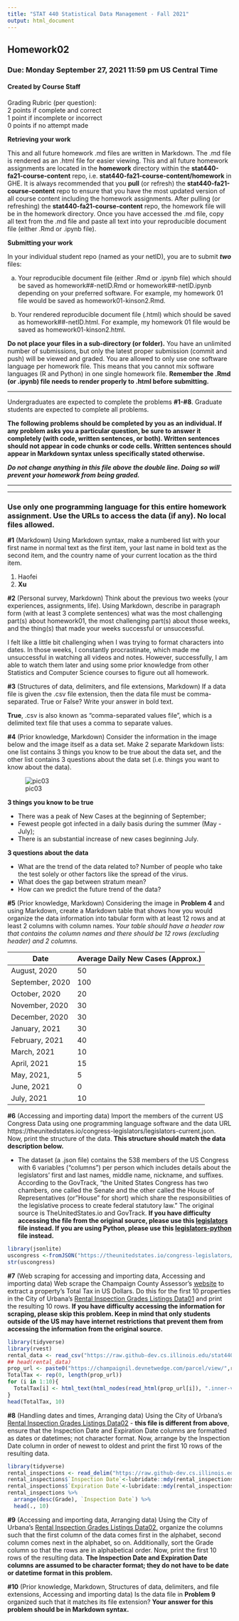 ```yaml
---
title: "STAT 440 Statistical Data Management - Fall 2021"
output: html_document
---
```


## Homework02
### Due: Monday September 27, 2021 11:59 pm US Central Time
#### Created by Course Staff

Grading Rubric (per question):  
2 points if complete and correct  
1 point if incomplete or incorrect  
0 points if no attempt made  


**Retrieving your work**

This and all future homework .md files are written in Markdown. The .md file is rendered as an .html file for easier viewing. This and all future homework assignments are located in the **homework** directory within the **stat440-fa21-course-content** repo, i.e. **stat440-fa21-course-content/homework** in GHE. It is always recommended that you **pull** (or refresh) the **stat440-fa21-course-content** repo to ensure that you have the most updated version of all course content including the homework assignments. After pulling (or refreshing) the **stat440-fa21-course-content** repo, the homework file will be in the homework directory. Once you have accessed the .md file, copy all text from the .md file and paste all text into your reproducible document file (either .Rmd or .ipynb file). 

**Submitting your work**

In your individual student repo (named as your netID), you are to submit ***two*** files:

a. Your reproducible document file (either .Rmd or .ipynb file) which should be saved as homework##-netID.Rmd or homework##-netID.ipynb depending on your preferred software. For example, my homework 01 file would be saved as homework01-kinson2.Rmd.

b. Your rendered reproducible document file (.html) which should be saved as homework##-netID.html. For example, my homework 01 file would be saved as homework01-kinson2.html.

**Do not place your files in a sub-directory (or folder).** You have an unlimited number of submissions, but only the latest proper submission (commit and push) will be viewed and graded. You are allowed to only use one software language per homework file. This means that you cannot mix software languages (R and Python) in one single homework file. **Remember the .Rmd (or .ipynb) file needs to render properly to .html before submitting.** 


***

Undergraduates are expected to complete the problems **#1-#8**. Graduate students are expected to complete all problems.

**The following problems should be completed by you as an individual. If any problem asks you a particular question, be sure to answer it completely (with code, written sentences, or both). Written sentences should not appear in code chunks or code cells. Written sentences should appear in Markdown syntax unless specifically stated otherwise.**

***Do not change anything in this file above the double line. Doing so will prevent your homework from being graded.***

***
***

### Use only one programming language for this entire homework assignment. Use the URLs to access the data (if any). No local files allowed.

**#1** (Markdown) Using Markdown syntax, make a numbered list with your first name in normal text as the first item, your last name in bold text as the second item, and the country name of your current location as the third item.

1. Haofei
2. **Xu**

**#2** (Personal survey, Markdown) Think about the previous two weeks (your experiences, assignments, life). Using Markdown, describe in paragraph form (with at least 3 complete sentences) what was the most challenging part(s) about homework01, the most challenging part(s) about those weeks, and the thing(s) that made your weeks successful or unsuccessful.

I felt like a little bit challenging when I was trying to format characters into dates. In those weeks, I constantly procrastinate, which made me unsuccessful in watching all videos and notes. However, successfully, I am able to watch them later and using some prior knowledge from other Statistics and Computer Science courses to figure out all homework.

**#3** (Structures of data, delimiters, and file extensions, Markdown) If a data file is given the .csv file extension, then the data file must be comma-separated. True or False? Write your answer in bold text. 

**True**, .csv is also known as "comma-separated values file", which is a delimited text file that uses a comma to separate values.

**#4** (Prior knowledge, Markdown) Consider the information in the image below and the image itself as a data set. Make 2 separate Markdown lists: one list contains 3 things you know to be true about the data set, and the other list contains 3 questions about the data set (i.e. things you want to know about the data). 

![pic03](https://uofi.box.com/shared/static/mgdjn8gtbhhyhs6502yrnu2wzhgh6yti.png)

**3 things you know to be true**

- There was a peak of New Cases at the beginning of September;
- Fewest people got infected in a daily basis during the summer (May - July);
- There is an substantial increase of new cases beginning July.

**3 questions about the data**

- What are the trend of the data related to? Number of people who take the test solely or other factors like the spread of the virus.
- What does the gap between stratum mean?
- How can we predict the future trend of the data?

**#5** (Prior knowledge, Markdown) Considering the image in **Problem 4** and using Markdown, create a Markdown table that shows how you would organize the data information into tabular form with at least 12 rows and at least 2 columns with column names. *Your table should have a header row that contains the column names and there should be 12 rows (excluding header) and 2 columns.* 

| Date | Average Daily New Cases (Approx.) |
| ------- | ------- |
| August, 2020 | 50 |
| September, 2020 | 100 |
| October, 2020 | 20 |
| November, 2020 | 30 |
| December, 2020 | 30 |
| January, 2021 | 30 |
| February, 2021 | 40 |
| March, 2021 | 10 |
| April, 2021 | 15 |
| May, 2021,  | 5 |
| June, 2021 | 0 |
| July, 2021 | 10 |

**#6** (Accessing and importing data) Import the members of the current US Congress Data using one programming language software and the data URL https://theunitedstates.io/congress-legislators/legislators-current.json. Now, print the structure of the data. **This structure should match the data description below.** 

  - The dataset (a .json file) contains the 538 members of the US Congress with 6 variables ("columns") per person which includes details about the legislators' first and last names, middle name, nickname, and suffixes. According to the GovTrack, "the United States Congress has two chambers, one called the Senate and the other called the House of Representatives (or "House" for short) which share the responsibilities of the legislative process to create federal statutory law." The original source is TheUnitedStates.io and GovTrack. **If you have difficulty accessing the file from the original source, please use this [legislators](https://github-dev.cs.illinois.edu/stat440-fa21/stat440-fa21-course-content/raw/master/data/legislators-data.json) file instead. If you are using Python, please use this [legislators-python](https://github-dev.cs.illinois.edu/stat440-fa21/stat440-fa21-course-content/raw/master/data/legislators-python-data.json) file instead.**

```r
library(jsonlite)
uscongress <-fromJSON("https://theunitedstates.io/congress-legislators/legislators-current.json")
str(uscongress)
```

**#7** (Web scraping for accessing and importing data, Accessing and importing data) Web scrape the Champaign County Assessor's [website](https://champaignil.devnetwedge.com/) to extract a property's Total Tax in US Dollars. Do this for the first 10 properties in the City of Urbana's [Rental Inspection Grades Listings Data01](https://github-dev.cs.illinois.edu/stat440-fa21/stat440-fa21-course-content/raw/master/data/rental-inspections-grades-data01.csv) and print the resulting 10 rows. **If you have difficulty accessing the information for scraping, please skip this problem. Keep in mind that only students outside of the US may have internet restrictions that prevent them from accessing the information from the original source.**

```r
library(tidyverse)
library(rvest)
rental_data <- read_csv("https://raw.github-dev.cs.illinois.edu/stat440-fa21/stat440-fa21-course-content/master/data/rental-inspections-grades-data01.csv?token=AAABLVJRS7FRAJTGYRAM22DBLMQII")
## head(rental_data)
prop_url <- paste0("https://champaignil.devnetwedge.com/parcel/view/",rental_data$`Parcel Number`,"/2020")
TotalTax <- rep(0, length(prop_url))
for (i in 1:10){
  TotalTax[i] <- html_text(html_nodes(read_html(prop_url[i]), ".inner-value:nth-child(3)"), trim=TRUE)
}
head(TotalTax, 10)
```

**#8** (Handling dates and times, Arranging data) Using the City of Urbana's [Rental Inspection Grades Listings Data02](https://github-dev.cs.illinois.edu/stat440-fa21/stat440-fa21-course-content/raw/master/data/rental-inspections-grades-data02.txt) - **this file is different from above**, ensure that the Inspection Date and Expiration Date columns are formatted as dates or datetimes; not character format. Now, arrange by the Inspection Date column in order of newest to oldest and print the first 10 rows of the resulting data.

```r
library(tidyverse)
rental_inspections <- read_delim("https://raw.github-dev.cs.illinois.edu/stat440-fa21/stat440-fa21-course-content/master/data/rental-inspections-grades-data02.txt?token=AAABLVP3XOX3ZBYOS7I7BMTBLMT7W")
rental_inspections$`Inspection Date`<-lubridate::mdy(rental_inspections$`Inspection Date`)
rental_inspections$`Expiration Date`<-lubridate::mdy(rental_inspections$`Expiration Date`)
rental_inspections %>% 
  arrange(desc(Grade), `Inspection Date`) %>%
  head(., 10)
```

**#9** (Accessing and importing data, Arranging data) Using the City of Urbana's [Rental Inspection Grades Listings Data02](https://github-dev.cs.illinois.edu/stat440-fa21/stat440-fa21-course-content/raw/master/data/rental-inspections-grades-data02.txt), organize the columns such that the first column of the data comes first in the alphabet, second column comes next in the alphabet, so on. Additionally, sort the Grade column so that the rows are in alphabetical order. Now, print the first 10 rows of the resulting data. **The Inspection Date and Expiration Date columns are assumed to be character format; they do not have to be date or datetime format in this problem.**



**#10** (Prior knowledge, Markdown, Structures of data, delimiters, and file extensions, Accessing and importing data) Is the data file in **Problem 9** organized such that it matches its file extension? **Your answer for this problem should be in Markdown syntax.**


